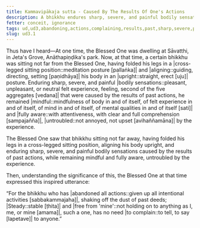 ```yaml
---
title: Kammavipākaja sutta - Caused By The Results Of One's Actions
description: A bhikkhu endures sharp, severe, and painful bodily sensations caused by the results of past actions, while remaining mindful and fully aware, untroubled by the experience.
fetter: conceit, ignorance
tags: ud,ud3,abandoning,actions,complaining,results,past,sharp,severe,painful, kamma
slug: ud3.1
---
```


Thus have I heard—At one time, the Blessed One was dwelling at Sāvatthi, in Jeta's Grove, Anāthapiṇḍika's park. Now, at that time, a certain bhikkhu was sitting not far from the Blessed One, having folded his legs in a |cross-legged sitting position::meditation posture [pallaṅka]| and |aligning::guiding, directing, setting [paṇidhāya]| his body in an |upright::straight, erect [uju]| posture. Enduring sharp, severe, and painful |bodily sensations::pleasant, unpleasant, or neutral felt experience, feeling, second of the five aggregates [vedana]| that were caused by the results of past actions, he remained |mindful::mindfulness of body in and of itself, of felt experience in and of itself, of mind in and of itself, of mental qualities in and of itself [sati]| and |fully aware::with attentiveness, with clear and full comprehension [sampajañña]|, |untroubled::not annoyed, not upset [avihaññamāna]| by the experience.

The Blessed One saw that bhikkhu sitting not far away, having folded his legs in a cross-legged sitting position, aligning his body upright, and enduring sharp, severe, and painful bodily sensations caused by the results of past actions, while remaining mindful and fully aware, untroubled by the experience.

Then, understanding the significance of this, the Blessed One at that time expressed this inspired utterance:

“For the bhikkhu who has |abandoned all actions::given up all intentional activities [sabbakammajaha]|,
shaking off the dust of past deeds;
|Steady::stable [ṭhita]| and |free from 'mine'::not holding on to anything as I, me, or mine [amama]|, such a one,
has no need |to complain::to tell, to say [lapetave]| to anyone.”